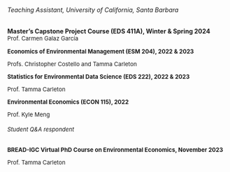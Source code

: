 
###### Teaching Assistant, University of California, Santa Barbara

**Master's Capstone Project Course (EDS 411A), Winter & Spring 2024** 
    <font size="2">Prof. Carmen Galaz García<font size="2">

**Economics of Environmental Management (ESM 204), 2022 & 2023**  

<font size="2">Profs. Christopher Costello and Tamma Carleton</font>

**Statistics for Environmental Data Science (EDS 222), 2022 & 2023**  

<font size="2">Prof. Tamma Carleton</font>

**Environmental Economics (ECON 115), 2022**  

<font size="2">Prof. Kyle Meng</font>

###### Student Q&A respondent

**BREAD-IGC Virtual PhD Course on Environmental Economics, November 2023**

<font size="2">Prof. Tamma Carleton</font>